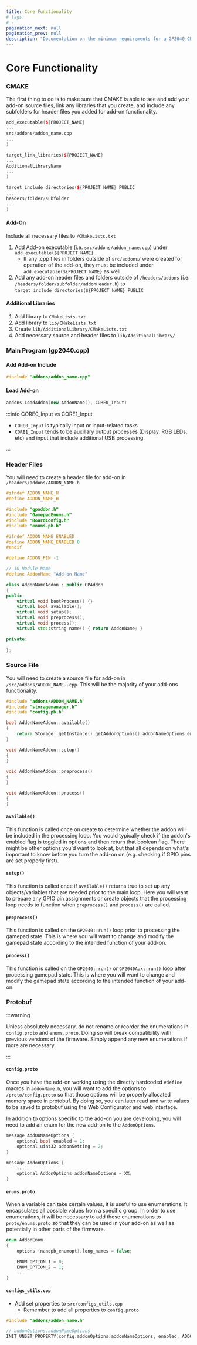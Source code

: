 ```yaml
---
title: Core Functionality
# tags:
# -
pagination_next: null
pagination_prev: null
description: "Documentation on the minimum requirements for a GP2040-CE add-on to function. Note: This does not include web configuration functionality and saving post-compile options to protobuf."
---
```


# Core Functionality

### CMAKE

The first thing to do is to make sure that CMAKE is able to see and add your add-on source files, link any libraries that you create, and include any subfolders for header files you added for add-on functionality.

```cpp
add_executable(${PROJECT_NAME}
...
src/addons/addon_name.cpp
...
)

target_link_libraries(${PROJECT_NAME}
...
AdditionalLibraryName
...
)

target_include_directories(${PROJECT_NAME} PUBLIC
...
headers/folder/subfolder
...
)
```

#### Add-On

Include all necessary files to `/CMakeLists.txt`

1. Add Add-on executable (i.e. `src/addons/addon_name.cpp`) under `add_executable(${PROJECT_NAME}`
	- If any .cpp files in folders outside of `src/addons/` were created for operation of the add-on, they must be included under `add_executable(${PROJECT_NAME}` as well,
2. Add any add-on header files and folders outside of `/headers/addons` (i.e. `/headers/folder/subfolder/addonHeader.h`) to `target_include_directories(${PROJECT_NAME} PUBLIC`

#### Additional Libraries

1. Add library to `CMakeLists.txt`
2. Add library to `lib/CMakeLists.txt`
3. Create `lib/AdditionalLibrary/CMakeLists.txt`
4. Add necessary source and header files to `lib/AdditionalLibrary/`

### Main Program (gp2040.cpp)

#### Add Add-on Include

```cpp
#include "addons/addon_name.cpp"
```

#### Load Add-on

```cpp
addons.LoadAddon(new AddonName(), CORE0_Input)
```

:::info CORE0_Input vs CORE1_Input

- `CORE0_Input` is typically input or input-related tasks
- `CORE1_Input` tends to be auxillary output processes (Display, RGB LEDs, etc) and input that include additional USB processing.

:::

### Header Files

You will need to create a header file for add-on in `/headers/addons/ADDON_NAME.h`

```cpp
#ifndef ADDON_NAME_H
#define ADDON_NAME_H

#include "gpaddon.h"
#include "GamepadEnums.h"
#include "BoardConfig.h"
#include "enums.pb.h"

#ifndef ADDON_NAME_ENABLED
#define ADDON_NAME_ENABLED 0
#endif

#define ADDON_PIN -1

// IO Module Name
#define AddonName "Add-on Name"

class AddonNameAddon : public GPAddon
{
public:
    virtual void bootProcess() {}
    virtual bool available();
    virtual void setup();
    virtual void preprocess();
    virtual void process();
    virtual std::string name() { return AddonName; }

private:
    
};

```

### Source File

You will need to create a source file for add-on in `/src/addons/ADDON_NAME..cpp`. This will be the majority of your add-ons functionality.

```cpp
#include "addons/ADDON_NAME.h"
#include "storagemanager.h"
#include "config.pb.h"

bool AddonNameAddon::available()
{
	return Storage::getInstance().getAddonOptions().addonNameOptions.enabled;
}

void AddonNameAddon::setup()
{
}

void AddonNameAddon::preprocess()
{
}

void AddonNameAddon::process()
{
}
```

#### `available()`

This function is called once on create to determine whether the addon will be included in the processing loop. You would typically check if the addon's enabled flag is toggled in options and then return that boolean flag. There might be other options you'd want to look at, but that all depends on what's important to know before you turn the add-on on (e.g. checking if GPIO pins are set properly first).

#### `setup()`

This function is called once if `available()` returns true to set up any objects/variables that are needed prior to the main loop. Here you will want to prepare any GPIO pin assignments or create objects that the processing loop needs to function when `preprocess()` and `process()` are called.

#### `preprocess()`

This function is called on the `GP2040::run()` loop prior to processing the gamepad state. This is where you will want to change and modify the gamepad state according to the intended function of your add-on.

#### `process()`

This function is called on the `GP2040::run()` or `GP2040Aux::run()` loop after processing gamepad state. This is where you will want to change and modify the gamepad state according to the intended function of your add-on.

### Protobuf

:::warning

Unless absolutely necessary, do not rename or reorder the enumerations in `config.proto` and `enums.proto`. Doing so will break compatibility with previous versions of the firmware. Simply append any new enumerations if more are necessary.

:::

#### `config.proto`

Once you have the add-on working using the directly hardcoded `#define` macros in `addonName.h`, you will want to add the options to `/proto/config.proto` so that those options will be properly allocated memory space in protobuf. By doing so, you can later read and write values to be saved to protobuf using the Web Configurator and web interface.

In addition to options specific to the add-on you are developing, you will need to add an enum for the new add-on to the `AddonOptions`.

```cpp
message AddOnNameOptions {
	optional bool enabled = 1;
	optional uint32 addonSetting = 2;
}

message AddonOptions {
	...
    optional AddonOptions addonNameOptions = XX;
}
```

#### `enums.proto` 

When a variable can take certain values, it is useful to use enumerations. It encapsulates all possible values from a specific group. In order to use enumerations, it will be necessary to add these enumerations to `proto/enums.proto` so that they can be used in your add-on as well as potentially in other parts of the firmware.

```cpp
enum AddonEnum
{
	options (nanopb_enumopt).long_names = false;

	ENUM_OPTION_1 = 0;
	ENUM_OPTION_2 = 1;
	...
}
```

#### `configs_utils.cpp`

- Add set properties to `src/configs_utils.cpp`
	- Remember to add all properties to `config.proto`

```cpp
#include "addons/addon_name.h"

// addonOptions.addonNameOptions
INIT_UNSET_PROPERTY(config.addonOptions.addonNameOptions, enabled, ADDON_NAME_ENABLED);

```